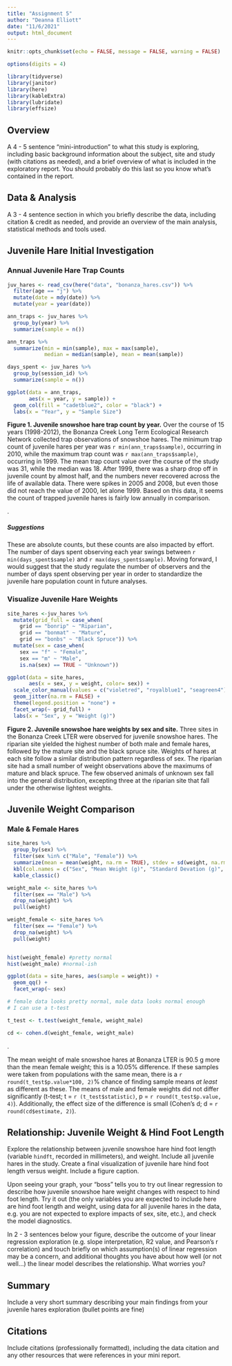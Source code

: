 ```yaml
---
title: "Assignment 5"
author: "Deanna Elliott"
date: "11/6/2021"
output: html_document
---
```


```r
knitr::opts_chunk$set(echo = FALSE, message = FALSE, warning = FALSE)

options(digits = 4)

library(tidyverse)
library(janitor)
library(here)
library(kableExtra)
library(lubridate)
library(effsize)
```

## **Overview**

A 4 - 5 sentence "mini-introduction" to what this study is exploring, including basic background information about the subject, site and study (with citations as needed), and a brief overview of what is included in the exploratory report. You should probably do this last so you know what’s contained in the report.


## **Data & Analysis**

A 3 - 4 sentence section in which you briefly describe the data, including citation & credit as needed, and provide an overview of the main analysis, statistical methods and tools used.


## **Juvenile Hare Initial Investigation**

### Annual Juvenile Hare Trap Counts

```r

juv_hares <- read_csv(here("data", "bonanza_hares.csv")) %>% 
  filter(age == "j") %>% 
  mutate(date = mdy(date)) %>% 
  mutate(year = year(date)) 

ann_traps <- juv_hares %>% 
  group_by(year) %>% 
  summarize(sample = n())

ann_traps %>% 
  summarize(min = min(sample), max = max(sample), 
            median = median(sample), mean = mean(sample))

days_spent <- juv_hares %>% 
  group_by(session_id) %>% 
  summarize(sample = n())
```

```r

ggplot(data = ann_traps,
       aes(x = year, y = sample)) +
  geom_col(fill = "cadetblue2", color = "black") +
  labs(x = "Year", y = "Sample Size")

```

**Figure 1. Juvenile snowshoe hare trap count by year.** Over the course of 15 years (1998-2012), the Bonanza Creek Long Term Ecological Research Network collected trap observations of snowshoe hares. The minimum trap count of juvenile hares per year was `r min(ann_traps$sample)`, occurring in 2010, while the maximum trap count was `r max(ann_traps$sample)`, occurring in 1999. The mean trap count value over the course of the study was 31, while the median was 18. After 1999, there was a sharp drop off in juvenile count by almost half, and the numbers never recovered across the life of available data. There were spikes in 2005 and 2008, but even those did not reach the value of 2000, let alone 1999. Based on this data, it seems the count of trapped juvenile hares is fairly low annually in comparison.

.

##### **Suggestions**
These are absolute counts, but these counts are also impacted by effort. The number of days spent observing each year swings between `r min(days_spent$sample)` and `r max(days_spent$sample)`. Moving forward, I would suggest that the study regulate the number of observers and the number of days spent observing per year in order to standardize the juvenile hare population count in future analyses.


### Visualize Juvenile Hare Weights

```r

site_hares <-juv_hares %>% 
  mutate(grid_full = case_when(
    grid == "bonrip" ~ "Riparian",
    grid == "bonmat" ~ "Mature",
    grid == "bonbs" ~ "Black Spruce")) %>% 
  mutate(sex = case_when(
    sex == "f" ~ "Female",
    sex == "m" ~ "Male",
    is.na(sex) == TRUE ~ "Unknown"))

ggplot(data = site_hares,
       aes(x = sex, y = weight, color= sex)) +
  scale_color_manual(values = c("violetred", "royalblue1", "seagreen4")) +
  geom_jitter(na.rm = FALSE) +
  theme(legend.position = "none") +
  facet_wrap(~ grid_full) +
  labs(x = "Sex", y = "Weight (g)")
```

**Figure 2. Juvenile snowshoe hare weights by sex and site.** Three sites in the Bonanza Creek LTER were observed for juvenile snowshoe hares. The riparian site yielded the highest number of both male and female hares, followed by the mature site and the black spruce site. Weights of hares at each site follow a similar distribution pattern regardless of sex. The riparian site had a small number of weight observations above the maximums of mature and black spruce. The few observed animals of unknown sex fall into the general distribution, excepting three at the riparian site that fall under the otherwise lightest weights.


## **Juvenile Weight Comparison**
### Male & Female Hares

```r

site_hares %>% 
  group_by(sex) %>%
  filter(sex %in% c("Male", "Female")) %>% 
  summarize(mean = mean(weight, na.rm = TRUE), stdev = sd(weight, na.rm = TRUE), sample = n()) %>% 
  kbl(col.names = c("Sex", "Mean Weight (g)", "Standard Devation (g)", "Sample Size"), caption = "<b> Table 1. Summary statistics for snowshoe hare weight.</b> Mean and standard deviation in g, with sample sizes of male and female juvenile snowshoe hares observed at the Bonanza Creek LTER.") %>% 
  kable_classic()
```
 
```r

weight_male <- site_hares %>% 
  filter(sex == "Male") %>% 
  drop_na(weight) %>% 
  pull(weight)

weight_female <- site_hares %>% 
  filter(sex == "Female") %>% 
  drop_na(weight) %>% 
  pull(weight)


hist(weight_female) #pretty normal
hist(weight_male) #normal-ish

ggplot(data = site_hares, aes(sample = weight)) +
  geom_qq() +
  facet_wrap(~ sex)

# female data looks pretty normal, male data looks normal enough
# I can use a t-test
```

```r

t_test <- t.test(weight_female, weight_male)

cd <- cohen.d(weight_female, weight_male)
```

.

The mean weight of male snowshoe hares at Bonanza LTER is 90.5 g more than the mean female weight; this is a 10.05% difference. If these samples were taken from populations with the same mean, there is a `r round(t_test$p.value*100, 2)`% chance of finding sample means *at least* as different as these. The means of male and female weights did not differ significantly (t-test; t = `r (t_test$statistic)`, p = `r round(t_test$p.value, 4)`). Additionally, the effect size of the difference is small (Cohen's d; d = `r round(cd$estimate, 2)`).


## **Relationship: Juvenile Weight & Hind Foot Length**

 Explore the relationship between juvenile snowshoe hare hind foot length (variable `hindft`, recorded in millimeters), and weight. Include all juvenile hares in the study. Create a final visualization of juvenile hare hind foot length versus weight. Include a figure caption.

Upon seeing your graph, your “boss” tells you to try out linear regression to describe how juvenile snowshoe hare weight changes with respect to hind foot length. Try it out (the only variables you are expected to include here are hind foot length and weight, using data for all juvenile hares in the data, e.g. you are not expected to explore impacts of sex, site, etc.), and check the model diagnostics.

In 2 - 3 sentences below your figure, describe the outcome of your linear regression exploration (e.g. slope interpretation, R2 value, and Pearson's r correlation) and touch briefly on which assumption(s) of linear regression may be a concern, and additional thoughts you have about how well (or not well…) the linear model describes the relationship. What worries you? 


## **Summary**
 Include a very short summary describing your main findings from your juvenile hares exploration (bullet points are fine)


## **Citations**

 Include citations (professionally formatted), including the data citation and any other resources that were references in your mini report. 
